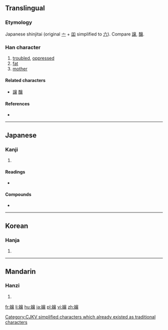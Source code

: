 {{also|孃|娘}}
==Translingual==
{{ja-forms|嬢||[[孃]]}}
===Etymology===
Japanese shinjitai {{Han simp|孃|f=吅|t=八}} (original [[亠]] + [[吅]] simplified to [[六]]). Compare [[譲]], [[醸]].

===Han character===
{{Han char|rn=38|rad=女|as=13|sn=16|four=|canj=VYCV|ids=⿰女㐮}}

# [[troubled]], [[oppressed]]
# [[fat]]
# [[mother]]

====Related characters====
* [[譲]] [[醸]]

====References====
* {{Han ref|kx=0272.251|dkj=06807|hdz=21085.011|uh=5B22|ud=23330}}

----

==Japanese==

===Kanji===
{{ja-kanji|grade=c|rs=女13}}

# {{defn|lang=ja|sort=女13}}

====Readings====
* {{ja-readings|on=[[じょう]] (jō)|kun=}}

====Compounds====
* {{term|お嬢さん||daughter (honorific)|tr=[[おじょうさん]], [[ojōsan]]|lang=ja}}

----

==Korean==

===Hanja===
{{ko-hanja|hangeul=양|rv=yang|mr=yang}}

# {{defn|lang=ko|sort=女13}}

[[Category:CJKV simplified characters which already existed as traditional characters]]

----

==Mandarin==

===Hanzi===
{{cmn-hanzi|pin=[[niáng]] ([[niang2]])|wg=niang<sup>2</sup>}}

# {{defn|lang=cmn|sort=女13}}

[[fr:嬢]]
[[li:嬢]]
[[hu:嬢]]
[[ja:嬢]]
[[pl:嬢]]
[[vi:嬢]]
[[zh:嬢]]